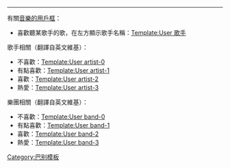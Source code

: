 {{Userbox
  |id=噢！
  |id-c=#FFB3B3
  |id-fc=black
  |id-s=15
  |info=這個用戶不喜歡歌手'''[[{{{1}}}]]'''。
  |info-c=#FFE0E8
  |info-s=10
  |info-fc=black
  |border-c=#FFB3B3
  |border-s=1
}}

<noinclude>
<div style="clear:both;"><!--這一行的用意在於消除文繞圖-->&nbsp;</div>
----
有關[[Wikipedia:用戶框/音樂|音樂的用戶框]]：
*喜歡聽某歌手的歌，在左方顯示歌手名稱：[[Template:User 歌手]]

歌手相關（翻譯自英文維基）：
*不喜歡：[[Template:User artist-0]]
*有點喜歡：[[Template:User artist-1]]
*喜歡：[[Template:User artist-2]]
*熱愛：[[Template:User artist-3]]

樂團相關（翻譯自英文維基）：
*不喜歡：[[Template:User band-0]]
*有點喜歡：[[Template:User band-1]]
*喜歡：[[Template:User band-2]]
*熱愛：[[Template:User band-3]]

[[Category:巴别模板]]
</noinclude>